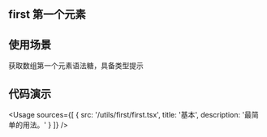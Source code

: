 
## first 第一个元素

## 使用场景

获取数组第一个元素语法糖，具备类型提示

## 代码演示

<Usage
  sources={[
    {
      src: '/utils/first/first.tsx',
      title: '基本',
      description: '最简单的用法。'
    }
  ]}
/>
